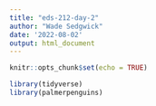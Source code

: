 ```yaml
---
title: "eds-212-day-2"
author: "Wade Sedgwick"
date: '2022-08-02'
output: html_document
---
```


```r
knitr::opts_chunk$set(echo = TRUE)
```

```r

library(tidyverse)
library(palmerpenguins)


```


